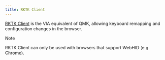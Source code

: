 ```yaml
---
title: RKTK Client
---
```


[RKTK Client](https://rktk-client.nazo6.dev/) is the VIA equivalent of QMK,
allowing keyboard remapping and configuration changes in the browser.

> [!NOTE]
>
> RKTK Client can only be used with browsers that support WebHID (e.g. Chrome).

